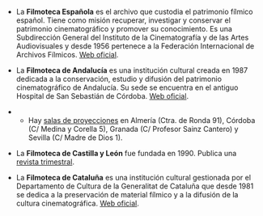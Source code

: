 {{header|1=Filmotecas}}
{{vt|1=cine|2=Cine}}

* La '''Filmoteca Española''' es el archivo que custodia el patrimonio fílmico español. Tiene como misión recuperar, investigar y conservar el patrimonio cinematográfico y promover su conocimiento. Es una Subdirección General del Instituto de la Cinematografía y de las Artes Audiovisuales y desde 1956 pertenece a la Federación Internacional de Archivos Fílmicos. [http://www.mecd.gob.es/cultura-mecd/areas-cultura/cine/mc/fe/portada.html Web oficial].

* La '''Filmoteca de Andalucía''' es una institución cultural creada en 1987 dedicada a la conservación, estudio y difusión del patrimonio cinematográfico de Andalucía. Su sede se encuentra en el antiguo Hospital de San Sebastián de Córdoba. [http://www.filmotecadeandalucia.com Web oficial].

** Hay [http://www.filmotecadeandalucia.es/localizacion-de-salas salas de proyecciones] en Almería (Ctra. de Ronda 91), Córdoba (C/ Medina y Corella 5), Granada (C/ Profesor Sainz Cantero) y Sevilla (C/ Madre de Dios 1).

* La '''Filmoteca de Castilla y León''' fue fundada en 1990. Publica una [http://www.filmotecadecastillayleon.es/revista-digital.php revista trimestral].

* La '''Filmoteca de Cataluña''' es una institución cultural gestionada por el Departamento de Cultura de la Generalitat de Cataluña que desde 1981 se dedica a la preservación de material fílmico y a la difusión de la cultura cinematográfica. [http://www.filmoteca.cat Web oficial].

{{footer}}
